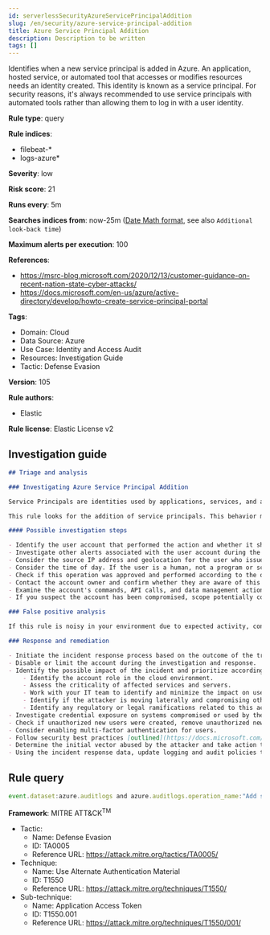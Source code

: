 ```yaml
---
id: serverlessSecurityAzureServicePrincipalAddition
slug: /en/security/azure-service-principal-addition
title: Azure Service Principal Addition
description: Description to be written
tags: []
---
```


<div id="azure-service-principal-addition"></div>

Identifies when a new service principal is added in Azure. An application, hosted service, or automated tool that accesses or modifies resources needs an identity created. This identity is known as a service principal. For security reasons, it's always recommended to use service principals with automated tools rather than allowing them to log in with a user identity.

**Rule type**: query

**Rule indices**: 

* filebeat-*
* logs-azure*

**Severity**: low

**Risk score**: 21

**Runs every**: 5m

**Searches indices from**: now-25m ([Date Math format](((ref))/common-options.html#date-math), see also <DocLink id="serverlessSecurityRulesUiCreate" section="set-the-rules-schedule">`Additional look-back time`</DocLink>)

**Maximum alerts per execution**: 100

**References**: 

* https://msrc-blog.microsoft.com/2020/12/13/customer-guidance-on-recent-nation-state-cyber-attacks/
* https://docs.microsoft.com/en-us/azure/active-directory/develop/howto-create-service-principal-portal

**Tags**: 

* Domain: Cloud
* Data Source: Azure
* Use Case: Identity and Access Audit
* Resources: Investigation Guide
* Tactic: Defense Evasion

**Version**: 105

**Rule authors**: 

* Elastic

**Rule license**: Elastic License v2

## Investigation guide

```markdown
## Triage and analysis

### Investigating Azure Service Principal Addition

Service Principals are identities used by applications, services, and automation tools to access specific resources. They grant specific access based on the assigned API permissions. Most organizations that work a lot with Azure AD make use of service principals. Whenever an application is registered, it automatically creates an application object and a service principal in an Azure AD tenant.

This rule looks for the addition of service principals. This behavior may enable attackers to impersonate legitimate service principals to camouflage their activities among noisy automations/apps.

#### Possible investigation steps

- Identify the user account that performed the action and whether it should perform this kind of action.
- Investigate other alerts associated with the user account during the past 48 hours.
- Consider the source IP address and geolocation for the user who issued the command. Do they look normal for the user?
- Consider the time of day. If the user is a human, not a program or script, did the activity take place during a normal time of day?
- Check if this operation was approved and performed according to the organization's change management policy.
- Contact the account owner and confirm whether they are aware of this activity.
- Examine the account's commands, API calls, and data management actions in the last 24 hours.
- If you suspect the account has been compromised, scope potentially compromised assets by tracking servers, services, and data accessed by the account in the last 24 hours.

### False positive analysis

If this rule is noisy in your environment due to expected activity, consider adding exceptions — preferably with a combination of user and device conditions.

### Response and remediation

- Initiate the incident response process based on the outcome of the triage.
- Disable or limit the account during the investigation and response.
- Identify the possible impact of the incident and prioritize accordingly; the following actions can help you gain context:
    - Identify the account role in the cloud environment.
    - Assess the criticality of affected services and servers.
    - Work with your IT team to identify and minimize the impact on users.
    - Identify if the attacker is moving laterally and compromising other accounts, servers, or services.
    - Identify any regulatory or legal ramifications related to this activity.
- Investigate credential exposure on systems compromised or used by the attacker to ensure all compromised accounts are identified. Reset passwords or delete API keys as needed to revoke the attacker's access to the environment. Work with your IT teams to minimize the impact on business operations during these actions.
- Check if unauthorized new users were created, remove unauthorized new accounts, and request password resets for other IAM users.
- Consider enabling multi-factor authentication for users.
- Follow security best practices [outlined](https://docs.microsoft.com/en-us/azure/security/fundamentals/identity-management-best-practices) by Microsoft.
- Determine the initial vector abused by the attacker and take action to prevent reinfection via the same vector.
- Using the incident response data, update logging and audit policies to improve the mean time to detect (MTTD) and the mean time to respond (MTTR).
```

## Rule query

```js
event.dataset:azure.auditlogs and azure.auditlogs.operation_name:"Add service principal" and event.outcome:(success or Success)

```

**Framework**: MITRE ATT&CK<sup>TM</sup>

* Tactic:
    * Name: Defense Evasion
    * ID: TA0005
    * Reference URL: https://attack.mitre.org/tactics/TA0005/
* Technique:
    * Name: Use Alternate Authentication Material
    * ID: T1550
    * Reference URL: https://attack.mitre.org/techniques/T1550/
* Sub-technique:
    * Name: Application Access Token
    * ID: T1550.001
    * Reference URL: https://attack.mitre.org/techniques/T1550/001/

